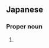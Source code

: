 ==Japanese==
{{ja-kanjitab|屋|宜}}

===Proper noun===
{{ja-pos|proper|やぎ}}

# {{surname|lang=ja|sort=やぎ}}